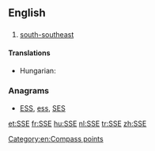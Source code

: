 ==English==

==={{abbreviation}}===
{{en-abbr}}

# [[south-southeast]]

====Translations====
{{trans-top|south-southeast}}
* Hungarian: {{t+|hu|DDK}}
{{trans-mid}}
{{trans-bottom}}

===Anagrams===
* [[ESS#English|ESS]], [[ess#English|ess]], [[SES#English|SES]]

[[Category:en:Compass points]]

[[et:SSE]]
[[fr:SSE]]
[[hu:SSE]]
[[nl:SSE]]
[[tr:SSE]]
[[zh:SSE]]